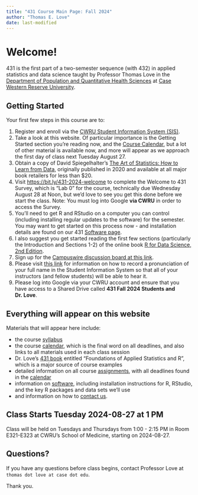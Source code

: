 ```yaml
---
title: "431 Course Main Page: Fall 2024"
author: "Thomas E. Love"
date: last-modified
---
```


# Welcome! 

431 is the first part of a two-semester sequence (with 432) in applied statistics and data science taught by Professor Thomas Love in the [Department of Population and Quantitative Health Sciences](https://case.edu/medicine/pqhs/) at [Case Western Reserve University](https://case.edu/).

## Getting Started

Your first few steps in this course are to:

1. Register and enroll via the [CWRU Student Information System (SIS)](https://sis.case.edu/).
2. Take a look at this website. Of particular importance is the Getting Started section you're reading now, and the [Course Calendar](calendar.qmd), but a lot of other material is available now, and more will appear as we approach the first day of class next Tuesday August 27.
3. Obtain a copy of David Spiegelhalter's [The Art of Statistics: How to Learn from Data](https://www.amazon.com/Art-Statistics-How-Learn-Data/dp/1541675703), originally published in 2020 and available at all major book retailers for less than \$20.
4. Visit <https://bit.ly/431-2024-welcome> to complete the Welcome to 431 Survey, which is "Lab 0" for the course, technically due Wednesday August 28 at Noon, but we'd love to see you get this done before we start the class. Note: You must log into Google **via CWRU** in order to access the Survey.
5. You'll need to get R and RStudio on a computer you can control (including installing regular updates to the software) for the semester. You may want to get started on this process now - and installation details are found on our 431 [Software page](software.qmd). 
6. I also suggest you get started reading the first few sections (particularly the Introduction and Sections 1-2) of the online book [R for Data Science, 2nd Edition](https://r4ds.hadley.nz/).
7. Sign up for the [Campuswire discussion board at this link](campuswire.qmd).
8. Please visit [this link](https://case.edu/registrar/general/sis-resources/record-your-name-pronunciation) for information on how to record a pronunciation of your full name in the Student Information System so that all of your instructors (and fellow students) will be able to hear it.
9. Please log into Google via your CWRU account and ensure that you have access to a Shared Drive called **431 Fall 2024 Students and Dr. Love**.

## Everything will appear on this website

Materials that will appear here include:

-   the course [syllabus](https://thomaselove.github.io/431-syllabus-2024/)
-   the course [calendar](calendar.qmd), which is the final word on all deadlines, and also links to all materials used in each class session
-   Dr. Love's [431 book](https://thomaselove.github.io/431-book/) entitled "Foundations of Applied Statistics and R", which is a major source of course examples
-   detailed information on all course [assignments](assignments.qmd), with all deadlines found in the [calendar](calendar.qmd)
-   information on [software](software.qmd), including installation instructions for R, RStudio, and the key R packages and data sets we'll use
-   and information on how to [contact us](contact.qmd).

## Class Starts Tuesday 2024-08-27 at 1 PM

Class will be held on Tuesdays and Thursdays from 1:00 - 2:15 PM in Room E321-E323 at CWRU's School of Medicine, starting on 2024-08-27.

## Questions?

If you have any questions before class begins, contact Professor Love at `thomas dot love at case dot edu`.

Thank you.
